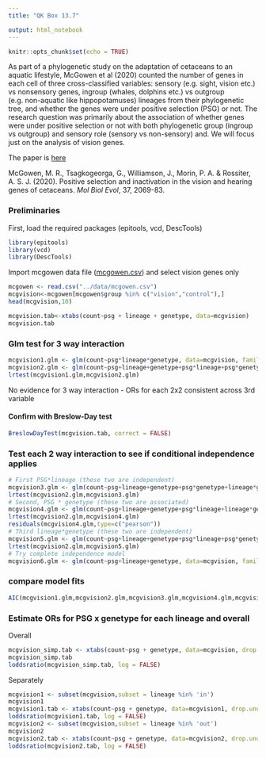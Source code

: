 ```yaml
---
title: "QK Box 13.7"

output: html_notebook
---
```


```r
knitr::opts_chunk$set(echo = TRUE)
```

As part of a phylogenetic study on the adaptation of cetaceans to an aquatic lifestyle, McGowen et al (2020) counted the number of genes in each cell of three cross-classified variables: sensory (e.g. sight, vision etc.) vs nonsensory genes, ingroup (whales, dolphins etc.) vs outgroup (e.g. non-aquatic like hippopotamuses) lineages from their phylogenetic tree, and whether the genes were under positive selection (PSG) or not. The research question was primarily about the association of whether genes were under positive selection or not with both phylogenetic group (ingroup vs outgroup) and sensory role (sensory vs non-sensory) and. We will focus just on the analysis of vision genes.

The paper is [here](https://doi.org/10.1093/molbev/msaa070)

McGowen, M. R., Tsagkogeorga, G., Williamson, J., Morin, P. A. & Rossiter, A. S. J. (2020). Positive selection and inactivation in the vision and hearing genes of cetaceans. *Mol Biol Evol*, 37, 2069-83.

### Preliminaries

First, load the required packages (epitools, vcd, DescTools)

```r
library(epitools)
library(vcd)
library(DescTools)
```

Import mcgowen data file ([mcgowen.csv](../data/mcgowen.csv)) and select vision genes only

```r
mcgowen <- read.csv("../data/mcgowen.csv")
mcgvision<-mcgowen[mcgowen$group %in% c("vision","control"),]
head(mcgvision,10)
```

```r
mcgvision.tab<-xtabs(count~psg + lineage + genetype, data=mcgvision)
mcgvision.tab
```

### Glm test for 3 way interaction

```r
mcgvision1.glm <- glm(count~psg*lineage*genetype, data=mcgvision, family=poisson)
mcgvision2.glm <- glm(count~psg+lineage+genetype+psg*lineage+psg*genetype+lineage*genetype, data=mcgvision, family=poisson)
lrtest(mcgvision1.glm,mcgvision2.glm)
```

No evidence for 3 way interaction - ORs for each 2x2 consistent across 3rd variable

#### Confirm with Breslow-Day test

```r
BreslowDayTest(mcgvision.tab, correct = FALSE)
```

### Test each 2 way interaction to see if conditional independence applies

```r
# First PSG*lineage (these two are independent)
mcgvision3.glm <- glm(count~psg+lineage+genetype+psg*genetype+lineage*genetype, data=mcgvision, family=poisson)
lrtest(mcgvision2.glm,mcgvision3.glm)
# Second, PSG * genetype (these two are associated)
mcgvision4.glm <- glm(count~psg+lineage+genetype+psg*lineage+lineage*genetype, data=mcgvision, family=poisson)
lrtest(mcgvision2.glm,mcgvision4.glm)
residuals(mcgvision4.glm,type=c("pearson"))
# Third lineage*genetype (these two are independent)
mcgvision5.glm <- glm(count~psg+lineage+genetype+psg*lineage+psg*genetype, data=mcgvision, family=poisson)
lrtest(mcgvision2.glm,mcgvision5.glm)
# Try complete independence model
mcgvision6.glm <- glm(count~psg+lineage+genetype, data=mcgvision, family=poisson)
```

### compare model fits

```r
AIC(mcgvision1.glm,mcgvision2.glm,mcgvision3.glm,mcgvision4.glm,mcgvision5.glm, mcgvision6.glm)
```

### Estimate ORs for PSG x genetype for each lineage and overall

Overall

```r
mcgvision_simp.tab <- xtabs(count~psg + genetype, data=mcgvision, drop.unused.levels=TRUE)
mcgvision_simp.tab
loddsratio(mcgvision_simp.tab, log = FALSE)

```

Separately

```r
mcgvision1 <- subset(mcgvision,subset = lineage %in% 'in')
mcgvision1
mcgvision1.tab <- xtabs(count~psg + genetype, data=mcgvision1, drop.unused.levels=TRUE)
loddsratio(mcgvision1.tab, log = FALSE)
mcgvision2 <- subset(mcgvision,subset = lineage %in% 'out')
mcgvision2
mcgvision2.tab <- xtabs(count~psg + genetype, data=mcgvision2, drop.unused.levels=TRUE)
loddsratio(mcgvision2.tab, log = FALSE)
```
